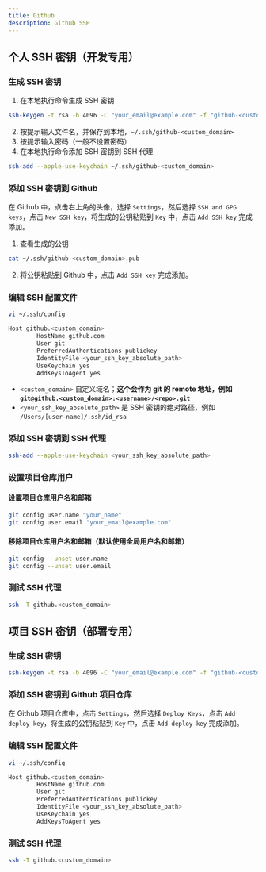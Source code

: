 ```yaml
---
title: Github
description: Github SSH
---
```

 
## 个人 SSH 密钥（开发专用）

### 生成 SSH 密钥

1. 在本地执行命令生成 SSH 密钥
```bash
ssh-keygen -t rsa -b 4096 -C "your_email@example.com" -f "github-<custom_domain>"
```

2. 按提示输入文件名，并保存到本地，`~/.ssh/github-<custom_domain>`
3. 按提示输入密码（一般不设置密码）
4. 在本地执行命令添加 SSH 密钥到 SSH 代理
```bash
ssh-add --apple-use-keychain ~/.ssh/github-<custom_domain>
```

### 添加 SSH 密钥到 Github

在 Github 中，点击右上角的头像，选择 `Settings`，然后选择 `SSH and GPG keys`，点击 `New SSH key`，将生成的公钥粘贴到 `Key` 中，点击 `Add SSH key` 完成添加。

1. 查看生成的公钥
```bash
cat ~/.ssh/github-<custom_domain>.pub
```

2. 将公钥粘贴到 Github 中，点击 `Add SSH key` 完成添加。

### 编辑 SSH 配置文件

```bash
vi ~/.ssh/config
```

```bash
Host github.<custom_domain>
        HostName github.com
        User git
        PreferredAuthentications publickey
        IdentityFile <your_ssh_key_absolute_path>
        UseKeychain yes
        AddKeysToAgent yes
```

- `<custom_domain>` 自定义域名；**这个会作为 git 的 remote 地址，例如 `git@github.<custom_domain>:<username>/<repo>.git`**
- `<your_ssh_key_absolute_path>` 是 SSH 密钥的绝对路径，例如 `/Users/[user-name]/.ssh/id_rsa`


### 添加 SSH 密钥到 SSH 代理

```bash
ssh-add --apple-use-keychain <your_ssh_key_absolute_path>
```

### 设置项目仓库用户

#### 设置项目仓库用户名和邮箱

```bash
git config user.name "your_name"
git config user.email "your_email@example.com"
```

#### 移除项目仓库用户名和邮箱（默认使用全局用户名和邮箱）

```bash
git config --unset user.name
git config --unset user.email
```

### 测试 SSH 代理

```bash
ssh -T github.<custom_domain>
```

## 项目 SSH 密钥（部署专用）

### 生成 SSH 密钥

```bash
ssh-keygen -t rsa -b 4096 -C "your_email@example.com" -f "github-<custom_domain>"
```

### 添加 SSH 密钥到 Github 项目仓库

在 Github 项目仓库中，点击 `Settings`，然后选择 `Deploy Keys`，点击 `Add deploy key`，将生成的公钥粘贴到 `Key` 中，点击 `Add deploy key` 完成添加。

### 编辑 SSH 配置文件

```bash
vi ~/.ssh/config
```

```bash
Host github.<custom_domain>
        HostName github.com
        User git
        PreferredAuthentications publickey
        IdentityFile <your_ssh_key_absolute_path>
        UseKeychain yes
        AddKeysToAgent yes
```

### 测试 SSH 代理

```bash
ssh -T github.<custom_domain>
```